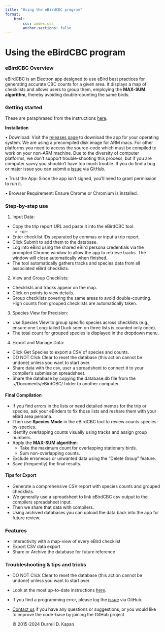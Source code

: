 ```yaml
---
title: "Using the eBirdCBC program"
format: 
    html:
        css: index.css
        anchor-sections: false
---
```


# Using the eBirdCBC program

### **eBirdCBC Overview**

eBirdCBC is an Electron app designed to use eBird best practices for generating accurate CBC counts for a given area. It displays a map of checklists and allows users to group them, employing the **MAX-SUM algorithm,** thereby avoiding double-counting the same birds.

### Getting started

These are paraphrased from the instructions [here](https://github.com/ddkapan/eBirdCBC/blob/main/README.md#ebirdcbc).

**Installation**

• Download: Visit the [releases page](https://github.com/ddkapan/eBirdCBC/releases/) to download the app for your operating system. We are using a precompiled disk image for ARM macs. For other platforms you need to access the source-code which must be compiled to work on your non-ARM machine. Due to the diversity of computer platforms, we don't support trouble-shooting this process, but if you are computer savvy you shouldn't have too much trouble. If you do find a bug or major issue you can submit a [issue](https://github.com/ddkapan/eBirdCBC/issues) via GitHub.

• Trust the App: Since the app isn’t signed, you’ll need to grant permission to run it.

• Browser Requirement: Ensure Chrome or Chromium is installed.

### Step-by-step use

1.  Input Data:

-   Copy the trip report URL and paste it into the eBirdCBC tool.
    -   -or-
-   Enter checklist IDs separated by commas or input a trip report.
-   Click Submit to add them to the database.
-   Log into eBird using the shared eBird persona credentials via the prompted Chrome window to allow the app to retrieve tracks. The window will close automatically when finished.
-   The tool automatically gathers tracks and species data from all associated eBird checklists.

2.  View and Group Checklists:

-   Checklists and tracks appear on the map.
-   Click on points to view details.
-   Group checklists covering the same areas to avoid double-counting. High counts from grouped checklists are automatically taken.

3.  Species View for Precision:

-   Use Species View to group specific species across checklists (e.g., ensure one Long-tailed Duck seen on three lists is counted only once).
-   The total count for grouped species is displayed in the dropdown menu.

4.  Export and Manage Data:

-   Click Get Species to export a CSV of species and counts.
-   DO NOT Click Clear to reset the database (this action cannot be undone) unless you want to start over.
-   Share data with the csv, user a spreadsheet to connect it to your compiler's submission spreadsheet.
-   Share the database by copying the database.db file from the \~/Documents/eBirdCBC/ folder to another computer.

#### Final Compilation

-   If you find errors in the lists or need detailed memos for the trip or species, ask your eBirders to fix those lists and reshare them with your eBird area persona.
-   Then use **Species Mode** in the eBirdCBC tool to review counts species-by-species.
-   Identify overlapping counts visually using tracks and assign group numbers.
-   Apply the **MAX-SUM algorithm**:
    -   Take the maximum count for overlapping stationary birds.
    -   Sum non-overlapping counts.
-   Exclude erroneous or unwanted data using the "Delete Group" feature.
-   Save (frequently) the final results.

#### Tips for Export

-   Generate a comprehensive CSV report with species counts and grouped checklists.
-   We generally use a spreadsheet to link eBirdCBC csv output to the compilers spreadsheet input.
-   Then we share that data with compilers.
-   Using archived databases you can upload the data back into the app for future review.

### Features

-   Interactivity with a map-view of every eBird checklist
-   Export CSV data export
-   Share or Archive the database for future reference

### Troubleshooting & tips and tricks

-   DO NOT Click Clear to reset the database (this action cannot be undone) unless you want to start over.
-   Look at the most up-to-date instructions [here](https://github.com/ddkapan/eBirdCBC/blob/main/README.md#ebirdcbc).
-   If you find a programming error, please log the [issue](https://github.com/ddkapan/eBirdCBC/issues) via GitHub.
-   [Contact us](contact.qmd) if you have any questions or suggestions, or you would like to improve the code-base by joining the GitHub project.

    © 2015-2024 Durrell D. Kapan
